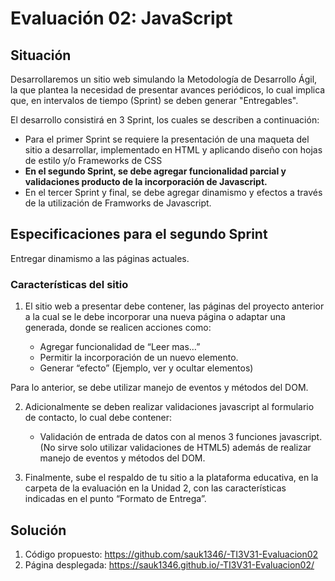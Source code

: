 # Evaluación 02: JavaScript

## Situación

Desarrollaremos un sitio web simulando la Metodología de Desarrollo Ágil, la que plantea la necesidad de presentar avances periódicos, lo cual implica que, en intervalos de tiempo (Sprint) se deben generar "Entregables".

El desarrollo consistirá en 3 Sprint, los cuales se describen a continuación:

- Para el primer Sprint se requiere la presentación de una maqueta del sitio a desarrollar, implementado en HTML y aplicando diseño con hojas de estilo y/o Frameworks de CSS
- **En el segundo Sprint, se debe agregar funcionalidad parcial y validaciones producto de la incorporación de Javascript.**
- En el tercer Sprint y final, se debe agregar dinamismo y efectos a través de la utilización de Framworks de Javascript.

## Especificaciones para el segundo Sprint

Entregar dinamismo a las páginas actuales.

### Características del sitio
1. El sitio web a presentar debe contener, las páginas del proyecto anterior a la cual se le debe incorporar una nueva página o adaptar una generada, donde se realicen acciones como:
    
    - Agregar funcionalidad de “Leer mas…”
    - Permitir la incorporación de un nuevo elemento.
    - Generar “efecto” (Ejemplo, ver y ocultar elementos)

Para lo anterior, se debe utilizar manejo de eventos y métodos del DOM.

2. Adicionalmente se deben realizar validaciones javascript al formulario de contacto, lo cual debe contener:
    
    - Validación de entrada de datos con al menos 3 funciones javascript. (No sirve solo utilizar validaciones de HTML5) además de realizar manejo de eventos y métodos del DOM.

3. Finalmente, sube el respaldo de tu sitio a la plataforma educativa, en la carpeta de la evaluación en la Unidad 2, con las características indicadas en el punto “Formato de Entrega”.

## Solución

1. Código propuesto: https://github.com/sauk1346/-TI3V31-Evaluacion02
2. Página desplegada: https://sauk1346.github.io/-TI3V31-Evaluacion02/